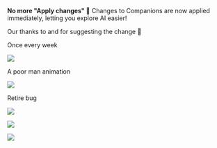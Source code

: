 
<ReleaseVideo src="https://res.cloudinary.com/dltbv060k/video/upload/v1742050489/19-01_yptxlv.mp4"/>

**No more "Apply changes" 🫳**
Changes to Companions are now applied immediately,
letting you explore AI easier!

Our thanks to <ReleaseUser name="hai"/> and <ReleaseUser name="my" />
for suggesting the change 🙇

<ReleaseBuild>
Once every week

![](https://res.cloudinary.com/dltbv060k/image/upload/v1743866884/18-01_riajvu.png)

A poor man animation

![](https://res.cloudinary.com/dltbv060k/image/upload/v1743866883/19-01_llasas.png)

Retire bug

![](https://res.cloudinary.com/dltbv060k/image/upload/v1743866892/20-01_idawwg.png)

![](https://res.cloudinary.com/dltbv060k/image/upload/v1743866873/20-02_viaka9.png)

![](https://res.cloudinary.com/dltbv060k/image/upload/v1743866895/20-03_wqmqn4.png)
</ReleaseBuild>